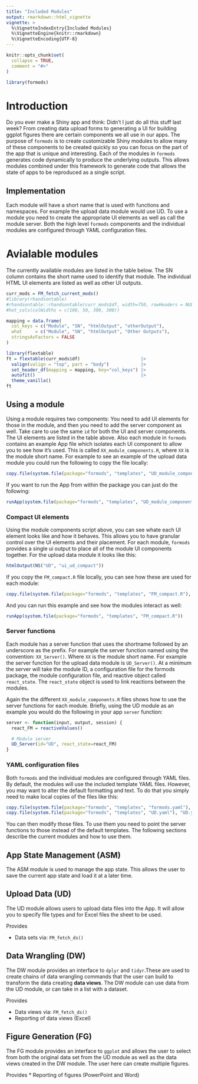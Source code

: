 ```yaml
---
title: "Included Modules"
output: rmarkdown::html_vignette
vignette: >
  %\VignetteIndexEntry{Included Modules}
  %\VignetteEngine{knitr::rmarkdown}
  %\VignetteEncoding{UTF-8}
---
```


```r
knitr::opts_chunk$set(
  collapse = TRUE,
  comment = "#>"
)

library(formods)
```


# Introduction 

Do you ever make a Shiny app and think: Didn't I just do all this stuff last week? From creating data upload forms to generating a UI for building ggplot figures there are certain components we all use in our apps. The purpose of `formods` is to create customizable Shiny modules to allow many of these components to be created quickly so you can focus on the part of the app that is unique and interesting. Each of the modules in `formods` generates code dynamically to produce the underlying outputs. This allows modules combined under this framework to generate code that allows the state of apps to be reproduced as a single script. 

## Implementation

Each module will have a short name that is used with functions and namespaces. For example the upload data module would use UD. To use a module you need to create the appropriate UI elements as well as call the module server. Both the high level `formods` components and the individual modules are configured through YAML configuration files.  

# Avialable modules

The currently available modules are listed in the table below. The SN column
contains the short name used to identify that module. The individual HTML UI
elements are listed as well as other UI outputs.

```r
curr_mods = FM_fetch_current_mods()
#library(rhandsontable)
#rhandsontable::rhandsontable(curr_mods$df, width=750, rowHeaders = NULL) %>%
#hot_cols(colWidths = c(100, 50, 300, 300)) 

mapping = data.frame(
  col_keys = c("Module", "SN", "htmlOutput", "otherOutput"),
  what     = c("Module", "SN", "htmlOutput", "Other Outputs"),
  stringsAsFactors = FALSE
)

library(flextable)
ft = flextable(curr_mods$df)                       |>
  valign(valign = "top", part = "body")            |>
  set_header_df(mapping = mapping, key="col_keys") |>
  autofit()                                        |>
  theme_vanilla()
ft
```

## Using a module

Using a module requires two components: You need to add UI elements for those in the module, and then you need to add the server component as well. Take care to use the same `id` for both the UI and server components. The UI elements are listed in the table above. Also each module in `formods` contains an example App file which isolates each UI component to allow you to see how it's used. This is called `XX_module_components.R`, where `XX` is the module short name. For example to see an example of the upload data module you could run the following to copy the file locally:

``` r
copy.file(system.file(package="formods", "templates", "UD_module_components.R"), "UD_module_components.R")
``` 

If you want to run the App from within the package you can just do the following:

``` r
runApp(system.file(package="formods", "templates", "UD_module_components.R"))
``` 

### Compact UI elements

Using the module components script above, you can see whate each UI element looks like and how it behaves. This allows you to have granular control over the UI elements and their placement. For each module, `formods` provides a single ui output to place all of the module UI components together. For the upload data module it looks like this:

``` r
htmlOutput(NS("UD", "ui_ud_compact"))
``` 

If you copy the `FM_compact.R` file locally, you can see how these are used for each module: 

``` r
copy.file(system.file(package="formods", "templates", "FM_compact.R"), "FM_compact.R")
```

And you can run this example and see how the modules interact as well:

``` r
runApp(system.file(package="formods", "templates", "FM_compact.R"))
```

### Server functions

Each module has a server function that uses the shortname followed by an underscore as the prefix. For example the server function named using the convention: `XX_Server()`. Where `XX` is the module short name. For example the server function for the upload data module is `UD_Server()`. At a minimum the server will take the module ID, a configuration file for the formods package, the module configuration file, and reactive object called `react_state`. The `react_state` object is used to link reactions between the modules.

Again the the different `XX_module_components.R` files shows how to use the server functions for each module. Briefly, using the UD module as an example you would do the following in your app `server` function:

```r
server <- function(input, output, session) {
  react_FM = reactiveValues()

  # Module server
  UD_Server(id="UD", react_state=react_FM)
}
```

### YAML configuration files

Both `formods` and the individual modules are configured through YAML files. By default, the modules will use the included template YAML files. However, you may want to alter the default formatting and text. To do that you simply need to make local copies of the files like this:


``` r
copy.file(system.file(package="formods", "templates", "formods.yaml"), "formods.yaml")
copy.file(system.file(package="formods", "templates", "UD.yaml"), "UD.yaml")
```

You can then modify those files. To use them you need to point the server functions to those instead of the default templates. The following sections describe the current modules and how to use them. 

## App State Management (ASM)

The ASM module is used to manage the app state. This allows the user to save the current app state and load it at a later time.

## Upload Data (UD)

The UD module allows users to upload data files into the App. It will allow you to specify file types and for Excel files the sheet to be used.

Provides 

* Data sets via: `FM_fetch_ds()`  

## Data Wrangling (DW)

The DW module provides an interface to `dplyr` and `tidyr`.These are used to create chains of data wrangling commands that the user can build to transform the data creating **data views**. The DW module can use data from the UD module, or can take in a list with a dataset.

Provides 

* Data views via: `FM_fetch_ds()`  
* Reporting of data views (Excel)

## Figure Generation (FG)

The FG module provides an interface to `ggplot` and allows the user to select from both the original data set from the UD module as well as the data views created in the DW module. The user here can create multiple figures.

Provides 
* Reporting of figures (PowerPoint and Word)
